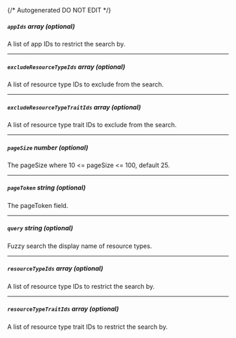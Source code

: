 {/* Autogenerated DO NOT EDIT  */}
##### `appIds` _array (optional)_
A list of app IDs to restrict the search by.

---
##### `excludeResourceTypeIds` _array (optional)_
A list of resource type IDs to exclude from the search.

---
##### `excludeResourceTypeTraitIds` _array (optional)_
A list of resource type trait IDs to exclude from the search.

---
##### `pageSize` _number (optional)_
The pageSize where 10 \<\= pageSize \<\= 100, default 25.

---
##### `pageToken` _string (optional)_
The pageToken field.

---
##### `query` _string (optional)_
Fuzzy search the display name of resource types.

---
##### `resourceTypeIds` _array (optional)_
A list of resource type IDs to restrict the search by.

---
##### `resourceTypeTraitIds` _array (optional)_
A list of resource type trait IDs to restrict the search by.


